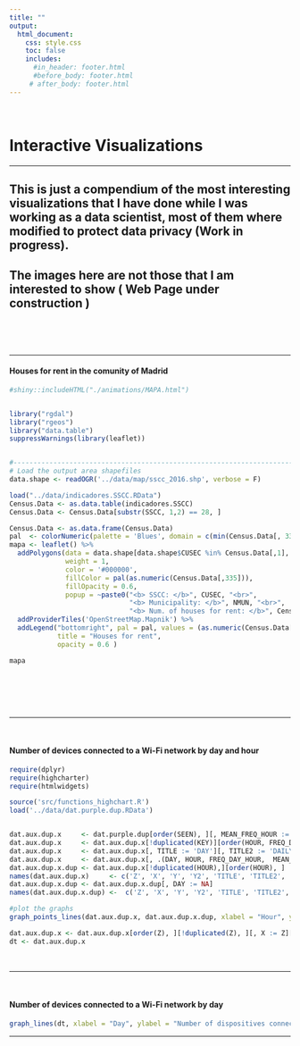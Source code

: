 ```yaml
---
title: ""
output: 
  html_document:
    css: style.css
    toc: false
    includes:
      #in_header: footer.html
      #before_body: footer.html
     # after_body: footer.html
---
```


&nbsp;
&nbsp;
<left> <h1> <strong> Interactive Visualizations </strong></h1> </left>

---

<h2> This is just a compendium of the most interesting visualizations that I have done while I was working as a data scientist, most of them where modified to protect data privacy (Work in progress). </h2>

<h2> The images here are not those that I am interested to show (<strong> Web Page under construction </strong>) </h2>

&nbsp;
&nbsp;

&nbsp;
&nbsp;


---

<left> <h4> <strong> Houses for rent in the comunity of  Madrid </strong></h4> </left>

```r


#shiny::includeHTML("./animations/MAPA.html")


library("rgdal")
library("rgeos")
library("data.table")
suppressWarnings(library(leaflet))


#------------------------------------------------------------------------------------
# Load the output area shapefiles
data.shape <- readOGR('../data/map/sscc_2016.shp', verbose = F)

load("../data/indicadores.SSCC.RData")
Census.Data <- as.data.table(indicadores.SSCC)
Census.Data <- Census.Data[substr(SSCC, 1,2) == 28, ]

Census.Data <- as.data.frame(Census.Data)
pal  <- colorNumeric(palette = 'Blues', domain = c(min(Census.Data[, 335]), max(Census.Data[, 335])))
mapa <- leaflet() %>%
  addPolygons(data = data.shape[data.shape$CUSEC %in% Census.Data[,1], ],
              weight = 1,
              color = '#000000',
              fillColor = pal(as.numeric(Census.Data[,335])),
              fillOpacity = 0.6,
              popup = ~paste0("<b> SSCC: </b>", CUSEC, "<br>",
                              "<b> Municipality: </b>", NMUN, "<br>",
                              "<b> Num. of houses for rent: </b>", Census.Data[, 335], "<br>")) %>%
  addProviderTiles('OpenStreetMap.Mapnik') %>%
  addLegend("bottomright", pal = pal, values = (as.numeric(Census.Data[,335])),
            title = "Houses for rent",
            opacity = 0.6 )

mapa

``` 
   
  

\
\

&nbsp;

--- 

&nbsp;

<left> <h4> <strong> Number of devices connected to a Wi-Fi network by day and hour </strong></h4> </left>



```r
require(dplyr)
require(highcharter)
require(htmlwidgets)

source('src/functions_highchart.R')
load('../data/dat.purple.dup.RData')


dat.aux.dup.x     <- dat.purple.dup[order(SEEN), ][, MEAN_FREQ_HOUR := round(mean(FREQ_DAY_HOUR),2), by = HOUR][, .(DAY, HOUR, FREQ_DAY_HOUR, MEAN_FREQ_HOUR, MONTH, YEAR)][, KEY := paste0(DAY, '-', HOUR)]
dat.aux.dup.x     <- dat.aux.dup.x[!duplicated(KEY)][order(HOUR, FREQ_DAY_HOUR), ]
dat.aux.dup.x     <- dat.aux.dup.x[, TITLE := 'DAY'][, TITLE2 := 'DAILY MEAN'] 
dat.aux.dup.x     <- dat.aux.dup.x[, .(DAY, HOUR, FREQ_DAY_HOUR,  MEAN_FREQ_HOUR, TITLE, TITLE2, MONTH, YEAR)] 
dat.aux.dup.x.dup <- dat.aux.dup.x[!duplicated(HOUR),][order(HOUR), ]
names(dat.aux.dup.x)     <- c('Z', 'X', 'Y', 'Y2', 'TITLE', 'TITLE2', 'W', 'H')
dat.aux.dup.x.dup <- dat.aux.dup.x.dup[, DAY := NA]
names(dat.aux.dup.x.dup) <-  c('Z', 'X', 'Y', 'Y2', 'TITLE', 'TITLE2', 'W', 'H')

#plot the graphs
graph_points_lines(dat.aux.dup.x, dat.aux.dup.x.dup, xlabel = "Hour", ylabel = "Number of dispositives connected", ylegend ='Frequency')

dat.aux.dup.x <- dat.aux.dup.x[order(Z), ][!duplicated(Z), ][, X := Z][, Z := NULL]
dt <- dat.aux.dup.x

 ``` 
 
 &nbsp;

--- 

&nbsp; 
<left> <h4> <strong> Number of devices connected to a Wi-Fi network by day </strong></h4> </left>
 
```r
  
graph_lines(dt, xlabel = "Day", ylabel = "Number of dispositives connected", ylegend ='Frequency', zlegend ='Day')

 ``` 


---

   
   

